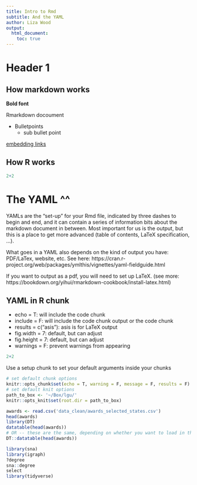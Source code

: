 ```yaml
---
title: Intro to Rmd
subtitle: And the YAML
author: Liza Wood
output: 
  html_document:
    toc: true
---
```



# Header 1

## How markdown works

**Bold font**

Rmarkdown docoument

-   Bulletpoints
    -   sub bullet point

[embedding links](www.google.com)

## How R works

```r
2+2 
```

# The YAML ^^  

YAMLs are the "set-up" for your Rmd file, indicated by three dashes to begin and end, and it can contain a series of information bits about the markdown document in between. Most important for us is the output, but this is a place to get more advanced (table of contents, LaTeX specification, ...).

What goes in a YAML also depends on the kind of output you have: PDF/LaTex, website, etc. See here:
https://cran.r-project.org/web/packages/ymlthis/vignettes/yaml-fieldguide.html

If you want to output as a pdf, you will need to set up LaTeX. (see more: https://bookdown.org/yihui/rmarkdown-cookbook/install-latex.html)


## YAML in R chunk

* echo = T: will include the code chunk
* include = F: will include the code chunk output or the code chunk
* results = c("asis"): asis is for LaTeX output
* fig.width = 7: default, but can adjust
* fig.height = 7: default, but can adjust
* warnings = F: prevent warnings from appearing

```r
2+2
```

Use a setup chunk to set your default arguments inside your chunks

```r

# set default chunk options
knitr::opts_chunk$set(echo = T, warning = F, message = F, results = F)
# set default knit options
path_to_box <- '~/Box/lgu/'
knitr::opts_knit$set(root.dir = path_to_box)
```


```r
awards <- read.csv('data_clean/awards_selected_states.csv')
head(awards)
library(DT)
datatable(head(awards))
# OR -- these are the same, depending on whether you want to load in the library all together or just get one function
DT::datatable(head(awards))
```


```r
library(sna)
library(igraph)
?degree
sna::degree
select
library(tidyverse)
```

